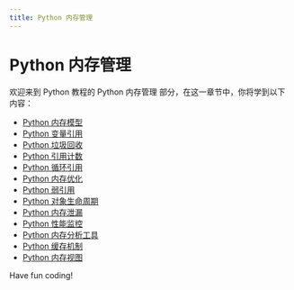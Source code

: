 ```yaml
---
title: Python 内存管理
---
```


# Python 内存管理

欢迎来到 Python 教程的 Python 内存管理 部分，在这一章节中，你将学到以下内容：

- [Python 内存模型](./0-python-memory-model.mdx)
- [Python 变量引用](./1-python-variable-reference.mdx)
- [Python 垃圾回收](./2-python-garbage-collection.mdx)
- [Python 引用计数](./3-python-reference-counting.mdx)
- [Python 循环引用](./4-python-circular-reference.mdx)
- [Python 内存优化](./5-python-memory-optimization.mdx)
- [Python 弱引用](./6-python-weak-reference.mdx)
- [Python 对象生命周期](./7-python-object-life-cycle.mdx)
- [Python 内存泄漏](./8-python-memory-leak.mdx)
- [Python 性能监控](./9-python-performance-monitoring.mdx)
- [Python 内存分析工具](./10-python-memory-analysis-tool.mdx)
- [Python 缓存机制](./11-python-caching-mechanism.mdx)
- [Python 内存视图](./12-python-memory-views.mdx)

Have fun coding!